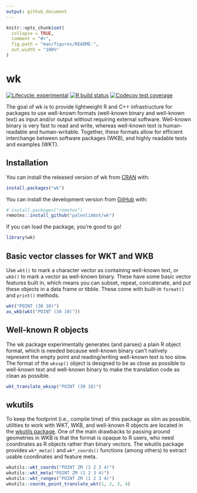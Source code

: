 ```yaml
---
output: github_document
---
```


<!-- README.md is generated from README.Rmd. Please edit that file -->

```r
knitr::opts_chunk$set(
  collapse = TRUE,
  comment = "#>",
  fig.path = "man/figures/README-",
  out.width = "100%"
)
```

# wk

<!-- badges: start -->
[![Lifecycle: experimental](https://img.shields.io/badge/lifecycle-experimental-orange.svg)](https://www.tidyverse.org/lifecycle/#experimental)
[![R build status](https://github.com/paleolimbot/wk/workflows/R-CMD-check/badge.svg)](https://github.com/paleolimbot/wk/actions)
[![Codecov test coverage](https://codecov.io/gh/paleolimbot/wk/branch/master/graph/badge.svg)](https://codecov.io/gh/paleolimbot/wk?branch=master)
<!-- badges: end -->

The goal of wk is to provide lightweight R and C++ infrastructure for packages to use well-known formats (well-known binary and well-known text) as input and/or output without requiring external software. Well-known binary is very fast to read and write, whereas well-known text is human-readable and human-writable. Together, these formats allow for efficient interchange between software packages (WKB), and highly readable tests and examples (WKT).

## Installation

You can install the released version of wk from [CRAN](https://cran.r-project.org/) with:

``` r
install.packages("wk")
```

You can install the development version from [GitHub](https://github.com/) with:

``` r
# install.packages("remotes")
remotes::install_github("paleolimbot/wk")
```

If you can load the package, you're good to go!

```r
library(wk)
```

## Basic vector classes for WKT and WKB

Use `wkt()` to mark a character vector as containing well-known text, or `wkb()` to mark a vector as well-known binary. These have some basic vector features built in, which means you can subset, repeat, concatenate, and put these objects in a data frame or tibble. These come with built-in `format()` and `print()` methods.

```r
wkt("POINT (30 10)")
as_wkb(wkt("POINT (30 10)"))
```

## Well-known R objects

The wk package experimentally generates (and parses) a plain R object format, which is needed because well-known binary can't natively represent the empty point and reading/writing well-known text is too slow. The format of the `wksxp()` object is designed to be as close as possible to well-known text and well-known binary to make the translation code as clean as possible.

```r
wkt_translate_wksxp("POINT (30 10)")
```

## wkutils

To keep the footprint (i.e., compile time) of this package as slim as possible, utilities to work with WKT, WKB, and well-known R objects are located in the [wkutils package](https://paleolimbot.github.io/wkutils/). One of the main drawbacks to passing around geometries in WKB is that the format is opaque to R users, who need coordinates as R objects rather than binary vectors. The wkutils package provides `wk*_meta()` and `wk*_coords()` functions (among others) to extract usable coordinates and feature meta.

```r
wkutils::wkt_coords("POINT ZM (1 2 3 4)")
wkutils::wkt_meta("POINT ZM (1 2 3 4)")
wkutils::wkt_ranges("POINT ZM (1 2 3 4)")
wkutils::coords_point_translate_wkt(1, 2, 3, 4)
```
